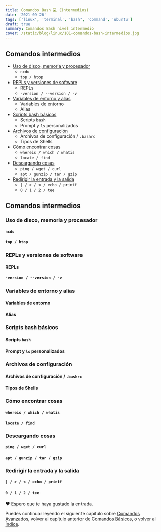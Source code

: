 ```yaml
---
title: Comandos Bash 💻 (Intermedios)
date: '2021-09-26'
tags: ['linux', 'terminal', 'bash', 'command', 'ubuntu']
draft: true
summary: Comandos Bash nivel intermedio
cover: /static/blog/linux/101-comandos-bash-intermedios.jpg
---
```


<section>

## Comandos intermedios

- [Uso de disco, memoria y procesador](/blog/linux/101-comandos-bash-intermedios/#disco)
  - `ncdu`
  - `top / htop`
- [REPLs y versiones de software](/blog/linux/101-comandos-bash-intermedios/#repls)
  - REPLs
  - `-version / --version / -v`
- [Variables de entorno y alias](/blog/linux/101-comandos-bash-intermedios/#variables)
  - Variables de entorno
  - Alias
- [Scripts bash básicos](/blog/linux/101-comandos-bash-intermedios/#scripts)
  - Scripts `bash`
  - Prompt y `ls` personalizados
- [Archivos de configuración](/blog/linux/101-comandos-bash-intermedios/#archivos)
  - Archivos de configuración / `.bashrc`
  - Tipos de Shells
- [Cómo encontrar cosas](/blog/linux/101-comandos-bash-intermedios/#encontrar)
  - `whereis / which / whatis`
  - `locate / find`
- [Descargando cosas](/blog/linux/101-comandos-bash-intermedios/#descargar)
  - `ping / wget / curl`
  - `apt / gunzip / tar / gzip`
- [Redirigir la entrada y la salida](/blog/linux/101-comandos-bash-intermedios/#redirigir)
  - `| / > / < / echo / printf`
  - `0 / 1 / 2 / tee`

</section>

<section id="intermedios">

## Comandos intermedios

<article id="disco">

### Uso de disco, memoria y procesador

#### `ncdu`

#### `top / htop`

</article>
<article id="repls">

### REPLs y versiones de software

#### REPLs

#### `-version / --version / -v`

</article>
<article id="variables">

### Variables de entorno y alias

#### Variables de entorno

#### Alias

</article>
<article id="scripts">

### Scripts bash básicos

#### Scripts `bash`

#### Prompt y `ls` personalizados

</article>
<article id="archivos">

### Archivos de configuración

#### Archivos de configuración / `.bashrc`

#### Tipos de Shells

</article>
<article id="encontrar">

### Cómo encontrar cosas

#### `whereis / which / whatis`

#### `locate / find`

</article>
<article id="descargar">

### Descargando cosas

#### `ping / wget / curl`

#### `apt / gunzip / tar / gzip`

</article>
<article id="redirigir">

### Redirigir la entrada y la salida

#### `| / > / < / echo / printf`

#### `0 / 1 / 2 / tee`

</article>

</section>

❤️ Espero que te haya gustado la entrada.

Puedes continuar leyendo el siguiente capítulo sobre [Comandos Avanzados](/blog/linux/101-comandos-bash-avanzados), volver al capítulo anterior de [Comandos Básicos](/blog/linux/101-comandos-bash-basicos), o volver al [Índice](/blog/react/indice).
